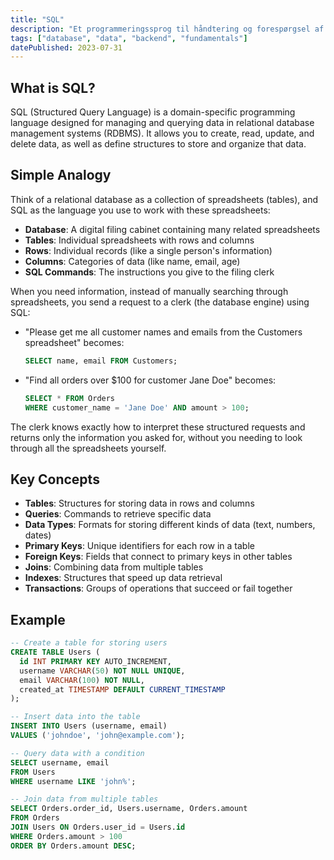 ```yaml
---
title: "SQL"
description: "Et programmeringssprog til håndtering og forespørgsel af relationelle databaser, der gør det muligt at manipulere og hente data struktureret."
tags: ["database", "data", "backend", "fundamentals"]
datePublished: 2023-07-31
---
```


## What is SQL?

SQL (Structured Query Language) is a domain-specific programming language designed for managing and querying data in relational database management systems (RDBMS). It allows you to create, read, update, and delete data, as well as define structures to store and organize that data.

## Simple Analogy

Think of a relational database as a collection of spreadsheets (tables), and SQL as the language you use to work with these spreadsheets:

- **Database**: A digital filing cabinet containing many related spreadsheets
- **Tables**: Individual spreadsheets with rows and columns
- **Rows**: Individual records (like a single person's information)
- **Columns**: Categories of data (like name, email, age)
- **SQL Commands**: The instructions you give to the filing clerk

When you need information, instead of manually searching through spreadsheets, you send a request to a clerk (the database engine) using SQL:

- "Please get me all customer names and emails from the Customers spreadsheet" becomes:
  ```sql
  SELECT name, email FROM Customers;
  ```

- "Find all orders over $100 for customer Jane Doe" becomes:
  ```sql
  SELECT * FROM Orders 
  WHERE customer_name = 'Jane Doe' AND amount > 100;
  ```

The clerk knows exactly how to interpret these structured requests and returns only the information you asked for, without you needing to look through all the spreadsheets yourself.

## Key Concepts

- **Tables**: Structures for storing data in rows and columns
- **Queries**: Commands to retrieve specific data
- **Data Types**: Formats for storing different kinds of data (text, numbers, dates)
- **Primary Keys**: Unique identifiers for each row in a table
- **Foreign Keys**: Fields that connect to primary keys in other tables
- **Joins**: Combining data from multiple tables
- **Indexes**: Structures that speed up data retrieval
- **Transactions**: Groups of operations that succeed or fail together

## Example

```sql
-- Create a table for storing users
CREATE TABLE Users (
  id INT PRIMARY KEY AUTO_INCREMENT,
  username VARCHAR(50) NOT NULL UNIQUE,
  email VARCHAR(100) NOT NULL,
  created_at TIMESTAMP DEFAULT CURRENT_TIMESTAMP
);

-- Insert data into the table
INSERT INTO Users (username, email) 
VALUES ('johndoe', 'john@example.com');

-- Query data with a condition
SELECT username, email 
FROM Users 
WHERE username LIKE 'john%';

-- Join data from multiple tables
SELECT Orders.order_id, Users.username, Orders.amount
FROM Orders
JOIN Users ON Orders.user_id = Users.id
WHERE Orders.amount > 100
ORDER BY Orders.amount DESC;
``` 